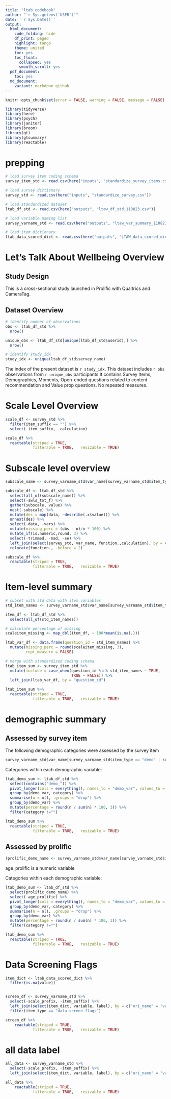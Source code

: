 ```yaml
---
title: "ltab_codebook"
author: "`r Sys.getenv('USER')`"
date: '`r Sys.Date()`'
output:
  html_document:
    code_folding: hide
    df_print: paged
    highlight: tango
    theme: united
    toc: yes
    toc_float:
      collapsed: yes
      smooth_scroll: yes
  pdf_document:
    toc: yes
  md_document:
    variant: markdown_github
---
```


```r
knitr::opts_chunk$set(error = FALSE, warning = FALSE, message = FALSE)
```

```r
library(tidyverse)
library(here)
library(psych)
library(janitor)
library(broom)
library(gt)
library(gtsummary)
library(reactable)
```

# prepping
```r
# load survey item coding schema
survey_item_std <- read.csv(here("inputs", "standardize_survey_items.csv"))

# load survey dictionary
survey_std <- read.csv(here("inputs", "standardize_survey.csv"))

# load standardized dataset
ltab_df_std <- read.csv(here("outputs", "ltaw_df_std_110823.csv"))

# load variable naming list
survey_varname_std <- read.csv(here("outputs", "ltaw_var_summary_110823.csv"))

# load item dictionary
ltab_data_scored_dict <- read.csv(here("outputs", "LTAW_data_scored_dict.csv"))
```

# Let's Talk About Wellbeing Overview

## Study Design
This is a cross-sectional study launched in Prolific with Qualtrics and CameraTag.  

## Dataset Overview

```r
# identify number of observations
obs <- ltab_df_std %>%
  nrow()

unique_obs <- ltab_df_std[unique(ltab_df_std$userid),] %>%
  nrow()

# identify study_idx
study_idx <- unique(ltab_df_std$servey_name)
```

The index of the present dataset is `r study_idx`. This dataset includes `r obs` observations from `r unique_obs` participants.It contains Survey Items, Demographics, Moments, Open-ended questions related to content recommendation and Value prop questions. No repeated measures. 

# Scale Level Overview

```r

scale_df <- survey_std %>%
  filter(item_suffix == "") %>%
  select(-item_suffix, -calculation)

scale_df %>%
  reactable(striped = TRUE,
            filterable = TRUE,   resizable = TRUE)

```

# Subscale level overview

```r
subscale_name <- survey_varname_std$var_name[survey_varname_std$item_type == "subscale" | survey_varname_std$item_type == "scale"]

subscale_df <- ltab_df_std %>%
  select(all_of(subscale_name)) %>%
  select(-swls_tot_f) %>%
  gather(subscale, value) %>%
  nest(-subscale) %>%
  mutate(des = map(data, ~describe(.x$value))) %>%
  unnest(des) %>%
  select(-data, -vars) %>%
  mutate(missing_perc = (obs - n)/n * 100) %>%
  mutate_if(is.numeric,round, 3) %>%
  select(-trimmed, -mad, -se) %>%
  left_join(select(survey_std, var_name, function.,calculation), by = c("subscale" = "var_name")) %>%
  relocate(function., .before = 2)

subscale_df %>%
  reactable(striped = TRUE,
            filterable = TRUE,   resizable = TRUE)
```

# Item-level summary

```r
# subset with std data with item variables
std_item_names <- survey_varname_std$var_name[survey_varname_std$item_type == "item" | survey_varname_std$item_type == "recoded_item"]

item_df <- ltab_df_std %>%
  select(all_of(std_item_names))

# calculate percentage of missing 
scaleitem_missing <- map_dbl(item_df, ~ 100*mean(is.na(.)))

ltab_var_df <- data.frame(question_id = std_item_names) %>%
  mutate(missing_perc = round(scaleitem_missing, 3), 
         rept_measure = FALSE)

# merge with standardized coding schema
ltab_item_sum <- survey_item_std %>%
  mutate(include = case_when(question_id %in% std_item_names ~ TRUE,
                             TRUE ~ FALSE)) %>%
  left_join(ltab_var_df, by = "question_id")

ltab_item_sum %>%
  reactable(striped = TRUE,
            filterable = TRUE,   resizable = TRUE)
```

# demographic summary

## Assessed by survey item

The following demographic categories were assessed by the survey item
```r
survey_varname_std$var_name[survey_varname_std$item_type == "demo" | survey_varname_std$item_type == "demo_coal"]
```

Categories within each demographic variable:  
```r
ltab_demo_sum <- ltab_df_std %>%
  select(contains("demo_")) %>%
  pivot_longer(cols = everything(), names_to = "demo_var", values_to = "category") %>%
  group_by(demo_var, category) %>% 
  summarise(n = n(), .groups = "drop") %>%
  group_by(demo_var) %>%
  mutate(percentage = round(n / sum(n) * 100, 3)) %>%
  filter(category !="")

ltab_demo_sum %>%
  reactable(striped = TRUE,
            filterable = TRUE,   resizable = TRUE)
```

## Assessed by prolific

```r
(prolific_demo_name <- survey_varname_std$var_name[survey_varname_std$item_type == "prolific_demo"])
```

age_prolific is a numeric variable  


Categories within each demographic variable: 
```r
ltab_demo_sum <- ltab_df_std %>%
  select(prolific_demo_name) %>%
  select(-age_prolific) %>%
  pivot_longer(cols = everything(), names_to = "demo_var", values_to = "category") %>%
  group_by(demo_var, category) %>% 
  summarise(n = n(), .groups = "drop") %>%
  group_by(demo_var) %>%
  mutate(percentage = round(n / sum(n) * 100, 3)) %>%
  filter(category !="")

ltab_demo_sum %>%
  reactable(striped = TRUE,
            filterable = TRUE,   resizable = TRUE)
```


# Data Screening Flags
```r

item_dict <- ltab_data_scored_dict %>%
  filter(is.na(value))


screen_df <- survey_varname_std %>%
  select(-scale_prefix, -item_suffix) %>%
  left_join(select(item_dict, variable, label), by = c("ori_name" = "variable")) %>%
  filter(item_type == "data_screen_flags")

screen_df %>%
    reactable(striped = TRUE,
            filterable = TRUE,   resizable = TRUE)

```

# all data label

```r
all_data <- survey_varname_std %>%
  select(-scale_prefix, -item_suffix) %>%
  left_join(select(item_dict, variable, label), by = c("ori_name" = "variable"))

all_data %>%
    reactable(striped = TRUE,
            filterable = TRUE,   resizable = TRUE)
```

